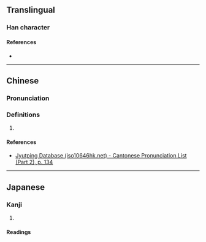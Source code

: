 {{character info/new}}
==Translingual==

===Han character===
{{Han char|rn=76|rad=欠|as=06|sn=10|four=|canj=OMNO,XOMNO|ids=⿰𦈢欠}}

====References====
* {{Han ref|kx=0567.110|dkj=16053|dj=0955.320|hdz=32140.030|uh=6B2B|ud=27435}}

----

==Chinese==
{{zh-forms}}

===Pronunciation===
{{zh-pron
|m=qì
|c=kik1
|cat=
}}

===Definitions===
{{zh-hanzi}}

# {{rfdef|zh}}

====References====
* [http://www.iso10646hk.net/jp/document/download.jsp Jyutping Database (iso10646hk.net) - Cantonese Pronunciation List (Part 2), p. 134]

----

==Japanese==

===Kanji===
{{ja-kanji|grade=|rs=欠06}}

# {{defn|lang=ja|sort=欠06}}

====Readings====
{{ja-readings|on=[[けき]] (keki), [[きゃく]] (kyaku)|kun=}}